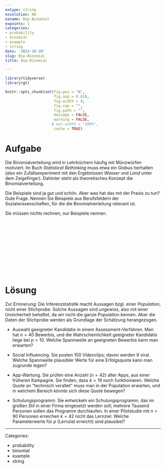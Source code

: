```yaml
---
extype: string
exsolution: NA
exname: Bsp-Binomial
expoints: 1
categories:
- probability
- binomial
- example
- string
date: '2023-10-20'
slug: Bsp-Binomial
title: Bsp-Binomial

---
```




```r
library(tidyverse)
library(gt)
```


```r
knitr::opts_chunk$set(fig.pos = 'H',
                      fig.asp = 0.618,
                      fig.width = 4,
                      fig.cap = "", 
                      fig.path = "",
                      message = FALSE,
                      warning = FALSE,
                     # out.width = "100%",
                      cache = TRUE)
```








# Aufgabe

Die Binomialverteilung wird in Lehrbüchern häufig mit Münzwürfen motiviert. 
Im Buch *Statistical Rethinking* muss etwa ein Globus herhalten (also ein Zufallsexperiment mit den Ergebnissen *Wasser* und *Land* unter dem Zeigefinger). 
Dahinter steht als theoretisches Konzept die Binomialverteilung.

Die Beispiele sind ja gut und schön. 
Aber was hat das mit der Praxis zu tun? Gute Frage. 
Nennen Sie Beispiele aus Berufsfeldern der Sozialwissenschaften, für die die Binomialverteilung relevant ist.

Sie müssen nichts rechnen, nur Beispiele nennen.




</br>
</br>
</br>
</br>
</br>
</br>
</br>
</br>
</br>
</br>

# Lösung


Zur Erinnerung: Die Inferenzstatistik macht Aussagen bzgl. einer *Population*, nicht einer Stichprobe. Solche Aussagen sind *ungewiss*, also mit einer Unsicherheit behaftet, da wir nicht die ganze Population kennen. Aber die Daten der Stichprobe werden als Grundlage der Schätzung herangezogen.

- Auswahl geeigneter Kandidatis in einem Assessment-Verfahren. Man hat $n=40$ Bewerbis, und die Wahrscheinlichkeit geeigneter Kandidatis liege bei $p=10%$. Welche Spannweite an geeigneten Bewerbis kann man erwarten?

- Social Influencing. Sie posten 100 Videoclips; davon werden 9 viral. Welche Spannweite plausibler Werte für eine Erfolgsquote kann man zugrunde legen?

- App-Wartung. Sie prüfen eine Anzahl ($n=42$) alter Apps, aus einer früheren Kampagne. Sie finden, dass $k=19$ noch funktionieren. Welche Quote an "technisch veraltet" muss man in der Population erwarten, und in welchem Bereich könnte sich diese Quote bewegen?

- Schulungsprogramm. Sie entwickeln ein Schulungsprogramm, das im großen Stil in einer Firma eingesetzt werden soll; mehrere Tausend Personen sollen das Programm durchlaufen. In einer Pilotstudie mit $n=90$ Personen erreichen $k=42$ nicht das Lernziel. Welche Parameterwerte für $p$ (Lernziel erreicht) sind plausibel?






---

Categories: 

- probability
- binomial
- example
- string


